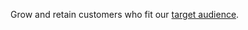 Grow and retain customers who fit our [target audience](https://posthog.com/handbook/strategy/overview#target-audience-for-2021). 
